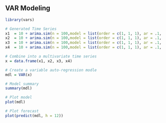 
## VAR Modeling {-}

```r

library(vars)

# Generated Time Series
x1  = 10 + arima.sim(n = 100,model = list(order = c(1, 1, 1), ar = .1, ma = .2))
x2  = 10 + arima.sim(n = 100,model = list(order = c(1, 1, 1), ar = .1, ma = .2))
x3  = 10 + arima.sim(n = 100,model = list(order = c(1, 1, 1), ar = .1, ma = .2))
x4  = 10 + arima.sim(n = 100,model = list(order = c(1, 1, 1), ar = .1, ma = .2))

# Combine into a multivariate time series
x = data.frame(x1, x2, x3, x4)

# Create a variable auto-regression modle
mdl = VAR(x)

# Model summary
summary(mdl)

# Plot model
plot(mdl)

# Plot forecast
plot(predict(mdl, h = 12))

```
